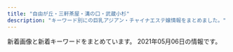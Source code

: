 ```yaml
---
title: "自由が丘・三軒茶屋・溝の口・武蔵小杉"
description: "キーワード別にの巨乳アジアン・チャイナエステ嬢情報をまとめました。"
---
```


新着画像と新着キーワードをまとめています。
2021年05月06日の情報です。

<DmmAffiliateIns />
<KeywordTable
  shops={
    [
    {
        "keywords": {
            "C": 14
        },
        "name": "\u697d\u697d\u5c4b",
        "station": "\u81ea\u7531\u304c\u4e18\u99c5\u5357\u53e3",
        "img_links": [
            "http://ms-rlx.com/img/access/road02.jpg",
            "http://ms-rlx.com/img/access/road03.jpg",
            "http://ms-rlx.com/staff/sachan/01.jpg",
            "http://ms-rlx.com/img/youtube.jpg",
            "http://ms-rlx.com/img/att.png",
            "http://ms-rlx.com/img/ttl_concept.png",
            "http://ms-rlx.com/staff/sachan/01mb.jpg",
            "http://ms-rlx.com/staff/ringo/01mb.jpg",
            "http://ms-rlx.com/staff/ringo/01.jpg",
            "http://ms-rlx.com/img/msgbtn.png",
            "http://ms-rlx.com/staff/ruri/01mb.jpg",
            "http://ms-rlx.com/img/ttl_rec.png",
            "http://ms-rlx.com/img/access/road01.jpg",
            "http://ms-rlx.com/staff/momo/01.jpg",
            "http://ms-rlx.com/staff/ruri/01.jpg",
            "http://ms-rlx.com/img/ttl_tnew.png",
            "http://ms-rlx.com/img/ttl_staff.png",
            "http://ms-rlx.com/staff/milk/01.jpg",
            "http://ms-rlx.com/staff/momo/01mb.jpg",
            "http://ms-rlx.com/img/ttl_mobile.png",
            "http://ms-rlx.com/i/files/homeimg.jpg",
            "http://ms-rlx.com/staff/milk/01mb.jpg",
            "http://ms-rlx.com/pic/head.png"
        ],
        "url": "http://ms-rlx.com/"
    },
    {
        "keywords": {
            "88": 2,
            "85": 2,
            "C": 20,
            "D": 6,
            "86": 2,
            "87": 6
        },
        "img_links": [
            "http://www.hanamizuki.esturl.com/files/001.jpg",
            "http://www.hanamizuki.esturl.com/files/005-02.jpg",
            "http://www.hanamizuki.esturl.com/files/004.jpg",
            "http://www.hanamizuki.esturl.com/files/002.jpg",
            "http://www.hanamizuki.esturl.com/files/004-02.jpg",
            "http://www.hanamizuki.esturl.com/files/006.jpg",
            "http://www.hanamizuki.esturl.com/img/pickup.jpg",
            "http://www.hanamizuki.esturl.com/files/003-02.jpg",
            "http://www.hanamizuki.esturl.com/files/005.jpg",
            "http://www.hanamizuki.esturl.com/files/006-02.jpg",
            "http://www.hanamizuki.esturl.com/files/003.jpg",
            "http://www.hanamizuki.esturl.com/img/btn_blog.png",
            "http://www.hanamizuki.esturl.com/files/001-02.jpg",
            "http://www.hanamizuki.esturl.com/img/btn_side_mobile.jpg",
            "http://www.hanamizuki.esturl.com/img/ttl_news.png",
            "http://www.hanamizuki.esturl.com/img/header03.png",
            "http://www.hanamizuki.esturl.com/img/ttl_info.png",
            "http://www.hanamizuki.esturl.com/files/002-02.jpg",
            "http://www.hanamizuki.esturl.com/img/goback.jpg"
        ],
        "name": "\u770b\u8b77\u7f8e\u5c11\u5973",
        "url": "http://www.hanamizuki.esturl.com/",
        "station": "\u4e09\u8ed2\u8336\u5c4b\u99c5\u5317\u53e3B"
    },
    {
        "name": "\u6625\u5c4b",
        "url": "https://haruya.xyz.mn/",
        "keywords": {},
        "img_links": [],
        "station": "\u4e8c\u5b50\u7389\u5ddd\u99c5\u897f\u53e3"
    },
    {
        "name": "\u661f\u306e\u8f1d\u304d",
        "img_links": [
            "http://kagayaki.jpn.cm/images/girl-z1.jpg",
            "http://kagayaki.jpn.cm/photos/sites/35/2016/09/637893871729784570.jpg",
            "http://kagayaki.jpn.cm/photos/sites/35/2016/08/staff3.jpg",
            "http://kagayaki.jpn.cm/images/room1.jpg",
            "http://kagayaki.jpn.cm/images/mobile2.jpg",
            "http://kagayaki.jpn.cm/photos/sites/35/2016/11/12.jpg",
            "http://kagayaki.jpn.cm/images/room4.jpg",
            "http://kagayaki.jpn.cm/photos/sites/35/2016/11/1.jpg",
            "http://kagayaki.jpn.cm/images/room2.jpg",
            "http://kagayaki.jpn.cm/photos/sites/35/2016/11/11.jpg",
            "http://kagayaki.jpn.cm/images/room6.jpg",
            "http://kagayaki.jpn.cm/images/top.jpg",
            "http://kagayaki.jpn.cm/images/end1.jpg",
            "http://kagayaki.jpn.cm/images/girl-z2.jpg",
            "http://kagayaki.jpn.cm/photos/sites/35/2016/08/staff32.jpg",
            "http://kagayaki.jpn.cm/photos/sites/35/2017/11/2017110107513579.jpg",
            "http://kagayaki.jpn.cm/photos/sites/35/2020/10/2020100418535814.jpg",
            "http://kagayaki.jpn.cm/images/bj3.png",
            "http://kagayaki.jpn.cm/images/room3.jpg",
            "http://kagayaki.jpn.cm/images/mobile.jpg",
            "http://kagayaki.jpn.cm/photos/sites/35/2019/09/2019092518230998.jpg",
            "http://kagayaki.jpn.cm/images/staff_line.png",
            "http://kagayaki.jpn.cm/images/staff0.jpg",
            "http://kagayaki.jpn.cm/images/room5.jpg"
        ],
        "station": "\u4e09\u8ed2\u8336\u5c4b\u99c5\u5317\u53e3",
        "url": "http://kagayaki.jpn.cm/",
        "keywords": {
            "84": 1,
            "C": 17,
            "87": 2,
            "86": 5,
            "E": 1,
            "D": 6
        }
    },
    {
        "keywords": {},
        "station": "\u81ea\u7531\u304c\u4e18\u99c5\u5317\u53e3",
        "url": "http://www.es-flower.link/",
        "img_links": [
            "http://www.es-flower.link/images/staff_t.jpg",
            "http://www.es-flower.link/images/info.jpg",
            "http://www.es-flower.link/sp/images/tel.jpg",
            "http://www.es-flower.link/sp/images/news.jpg",
            "http://www.es-flower.link/img/mizuki1.jpg",
            "http://www.es-flower.link/images/1.jpg",
            "http://www.es-flower.link/images/5.jpg",
            "http://www.es-flower.link/img/arisa1.jpg",
            "http://www.es-flower.link/sp/images/6.jpg",
            "http://www.es-flower.link/img/huyumi1.jpg",
            "http://www.es-flower.link/sp/images/4.jpg",
            "http://www.es-flower.link/sp/images/1.jpg",
            "http://www.es-flower.link/sp/images/top.jpg",
            "http://www.es-flower.link/img/yume1.jpg",
            "http://www.es-flower.link/sp/images/2.jpg",
            "http://www.es-flower.link/sp/images/newsb.png",
            "http://www.es-flower.link/sp/img/mizuki1.jpg",
            "http://www.es-flower.link/sp/images/int2.jpg",
            "http://www.es-flower.link/sp/images/7.jpg",
            "http://www.es-flower.link/sp/images/time.jpg",
            "http://www.es-flower.link/sp/images/ac1.jpg",
            "http://www.es-flower.link/sp/images/sys1.jpg",
            "http://www.es-flower.link/sp/images/3.jpg",
            "http://www.es-flower.link/images/7.jpg",
            "http://www.es-flower.link/images/4.jpg",
            "http://www.es-flower.link/images/int2.png",
            "http://www.es-flower.link/sp/images/sys3.jpg",
            "http://www.es-flower.link/sp/menu/top.jpg",
            "http://www.es-flower.link/sp/images/sisu.jpg",
            "http://www.es-flower.link/img/yuyu1.jpg",
            "http://www.es-flower.link/images/mobile.jpg",
            "http://www.es-flower.link/images/interior_t.jpg",
            "http://www.es-flower.link/images/ta.jpg",
            "http://www.es-flower.link/images/head.jpg",
            "http://www.es-flower.link/images/2.jpg",
            "http://www.es-flower.link/images/news.jpg",
            "http://www.es-flower.link/sp/images/sisu_t.jpg",
            "http://www.es-flower.link/images/sys.png",
            "http://www.es-flower.link/sp/images/pc.jpg",
            "http://www.es-flower.link/images/6.jpg",
            "http://www.es-flower.link/sp/images/rec2.jpg",
            "http://www.es-flower.link/sp/images/int1.jpg",
            "http://www.es-flower.link/sp/img/yume1.jpg",
            "http://www.es-flower.link/sp/menu/staff.jpg",
            "http://www.es-flower.link/sp/images/head.png",
            "http://www.es-flower.link/images/sm.jpg",
            "http://www.es-flower.link/sp/images/interior_t.jpg",
            "http://www.es-flower.link/images/rec1.png",
            "http://www.es-flower.link/images/int1.png",
            "http://www.es-flower.link/sp/img/yuyu1.jpg",
            "http://www.es-flower.link/sp/images/5.jpg",
            "http://www.es-flower.link/sp/images/footer.jpg",
            "http://www.es-flower.link/sp/img/huyumi1.jpg",
            "http://www.es-flower.link/sp/img/koyuki1.jpg",
            "http://www.es-flower.link/sp/img/arisa1.jpg",
            "http://www.es-flower.link/sp/images/rec1.jpg",
            "http://www.es-flower.link/sp/images/sys2.jpg",
            "http://www.es-flower.link/sp/images/rec3.jpg",
            "http://www.es-flower.link/img/nene1.jpg",
            "http://www.es-flower.link/img/koyuki1.jpg",
            "http://www.es-flower.link/sp/img/nene1.jpg",
            "http://www.es-flower.link/images/3.jpg",
            "http://www.es-flower.link/images/rec2.jpg",
            "http://www.es-flower.link/sp/menu/interior.jpg",
            "http://www.es-flower.link/sp/images/staff_t.jpg"
        ],
        "name": "\u6625\u306e\u604b"
    },
    {
        "name": "JoJo",
        "keywords": {
            "D": 18,
            "C": 3,
            "88": 3,
            "86": 12,
            "84": 6,
            "\u30bb\u30af\u30b7\u30fc": 1,
            "85": 9
        },
        "img_links": [
            "http://www.jojo.mensnv.com/files/006.jpg",
            "http://www.jojo.mensnv.com/files/005-03.jpg",
            "http://www.jojo.mensnv.com/files/011-03.jpg",
            "http://www.jojo.mensnv.com/files/009-03.jpg",
            "http://www.jojo.mensnv.com/images/slider/03.jpg",
            "http://www.jojo.mensnv.com/files/007-02.jpg",
            "http://www.jojo.mensnv.com/files/011.jpg",
            "http://www.jojo.mensnv.com/images/mobile.jpg",
            "http://www.jojo.mensnv.com/files/004.jpg",
            "http://www.jojo.mensnv.com/files/010-03.jpg",
            "http://www.jojo.mensnv.com/files/007.jpg",
            "http://www.jojo.mensnv.com/images/slider/02.jpg",
            "http://www.jojo.mensnv.com/files/013.jpg",
            "http://www.jojo.mensnv.com/files/012.jpg",
            "http://www.jojo.mensnv.com/images/coverGirlParts.png",
            "http://www.jojo.mensnv.com/files/006-03.jpg",
            "http://www.jojo.mensnv.com/files/010.jpg",
            "http://www.jojo.mensnv.com/files/014.jpg",
            "http://www.jojo.mensnv.com/files/012-02.jpg",
            "http://www.jojo.mensnv.com/files/009.jpg",
            "http://www.jojo.mensnv.com/files/001-03.jpg",
            "http://www.jojo.mensnv.com/files/011-02.jpg",
            "http://www.jojo.mensnv.com/files/004-02.jpg",
            "http://www.jojo.mensnv.com/files/009-02.jpg",
            "http://www.jojo.mensnv.com/files/002-03.jpg",
            "http://www.jojo.mensnv.com/images/slider/01.jpg",
            "http://www.jojo.mensnv.com/files/013-02.jpg",
            "http://www.jojo.mensnv.com/files/003.jpg",
            "http://www.jojo.mensnv.com/files/004-03.jpg",
            "http://www.jojo.mensnv.com/files/005-02.jpg",
            "http://www.jojo.mensnv.com/files/014-02.jpg",
            "http://www.jojo.mensnv.com/files/001.jpg",
            "http://www.jojo.mensnv.com/files/006-02.jpg",
            "http://www.jojo.mensnv.com/files/010-02.jpg",
            "http://www.jojo.mensnv.com/files/013-03.jpg",
            "http://www.jojo.mensnv.com/images/showCover.png",
            "http://www.jojo.mensnv.com/files/014-03.jpg",
            "http://www.jojo.mensnv.com/files/003-03.jpg",
            "http://www.jojo.mensnv.com/files/003-02.jpg",
            "http://www.jojo.mensnv.com/files/001-02.jpg",
            "http://www.jojo.mensnv.com/files/007-03.jpg",
            "http://www.jojo.mensnv.com/images/backlistbtn.png",
            "http://www.jojo.mensnv.com/images/tel.png",
            "http://www.jojo.mensnv.com/files/002-02.jpg",
            "http://www.jojo.mensnv.com/files/002.jpg",
            "http://www.jojo.mensnv.com/files/005.jpg",
            "http://www.jojo.mensnv.com/files/012-03.jpg"
        ],
        "station": "\u4e09\u8ed2\u8336\u5c4b\u99c5\u5357\u53e3",
        "url": "http://www.jojo.mensnv.com/"
    },
    {
        "name": "Sweet",
        "station": "\u7528\u8cc0\u99c5\u6771\u53e3",
        "img_links": [
            "http://www.wqiowaz.site/uploads/200914/1-200914164443K1.jpg",
            "http://www.wqiowaz.site/uploads/200629/1-200629103104120.jpg",
            "http://www.wqiowaz.site/uploads/201008/1-20100Q55403531.jpg",
            "http://www.wqiowaz.site/uploads/201008/1-20100Q5541T55.jpg",
            "http://www.wqiowaz.site/picture/m-head01.jpg",
            "http://www.wqiowaz.site/uploads/201008/1-20100Q55522V7.jpg",
            "http://www.wqiowaz.site/picture/call.png",
            "http://www.wqiowaz.site/uploads/200914/1-20091416442NT.jpg",
            "http://www.wqiowaz.site/uploads/200629/1-200629103204442.jpg",
            "http://www.wqiowaz.site/picture/m-top003.jpg",
            "http://www.wqiowaz.site/uploads/201008/1-20100Q5550EL.jpg",
            "http://www.wqiowaz.site/uploads/200630/1-200630094K4325.jpg",
            "http://www.wqiowaz.site/uploads/200629/1-200629103142X4.jpg",
            "http://www.wqiowaz.site/picture/m-top004.jpg",
            "http://www.wqiowaz.site/uploads/200630/1-200630094H5294.jpg",
            "http://www.wqiowaz.site/picture/cam-01.jpg",
            "http://www.wqiowaz.site/picture/foot01.jpg"
        ],
        "keywords": {
            "F": 4,
            "86": 1,
            "84": 2,
            "94": 4,
            "D": 3
        },
        "url": "http://www.wqiowaz.site/"
    },
    {
        "keywords": {
            "D": 4,
            "E": 2,
            "C": 4
        },
        "img_links": [
            "http://clair.work/images/icon_new.png",
            "http://clair.work/images/recruit/req_03.jpg",
            "http://clair.work/images/sw_tel.png",
            "http://clair.work/images/head_interior.jpg",
            "http://clair.work/images/icon_ranking_04.png",
            "http://clair.work/images/recruit/sp_mainvisual.jpg",
            "http://clair.work/images/recruit/point_04.png",
            "http://clair.work/staff/humi2.jpg",
            "http://clair.work/images/icon_ranking_05.png",
            "http://clair.work/images/mainvisual_01_s.jpg",
            "http://clair.work/images/icon_ranking_01.png",
            "http://clair.work/images/recruit/point_09.png",
            "http://clair.work/staff/ayaka1.jpg",
            "http://clair.work/images/recruit/point_06.png",
            "http://clair.work/images/recruit/point_03.png",
            "http://clair.work/images/recruit/message_03.png",
            "http://clair.work/images/icon_ranking_03.png",
            "http://clair.work/images/mainvisual_01.jpg",
            "http://clair.work/images/head_therapist.jpg",
            "http://clair.work/images/recruit/nagare_02.jpg",
            "http://clair.work/staff/mayu1.jpg",
            "http://clair.work/images/recruit/nagare_03.jpg",
            "http://clair.work/images/recruit/point_05.png",
            "http://clair.work/images/mainvisual_02.jpg",
            "http://clair.work/images/recruit/nagare_06.png",
            "http://clair.work/images/mainvisual_02_s.jpg",
            "http://clair.work/images/recruit/nagare_07.png",
            "http://clair.work/images/recruit/nagare_01.jpg",
            "http://clair.work/images/trigger.jpg",
            "http://clair.work/images/sw_home.png",
            "http://clair.work/staff/yua1.jpg",
            "http://clair.work/staff/humi1.jpg",
            "http://clair.work/images/icon_ranking_02.png",
            "http://clair.work/images/recruit/nagare_05.png",
            "http://clair.work/images/recruit/point_08.png",
            "http://clair.work/images/recruit/point_07.png",
            "http://clair.work/images/no_image.jpg",
            "http://clair.work/staff/kasumi1.jpg"
        ],
        "url": "http://clair.work/",
        "station": "\u5b66\u82b8\u5927\u5b66\u99c5\u897f\u53e3",
        "name": "Clair \uff5e\u30af\u30ec\u30fc\u30eb\uff5e"
    },
    {
        "station": "\u5927\u5ca1\u5c71\u99c5",
        "keywords": {},
        "name": "\u30de\u30c3\u30b5\u30fc\u30b8\u306e\u66d9",
        "img_links": [
            "http://www.miyuki.es-relax.info/images/yoyaku.png",
            "http://www.miyuki.es-relax.info/gals/yuki1.jpg",
            "http://www.miyuki.es-relax.info/images/sp03.jpg",
            "http://www.miyuki.es-relax.info/images/sp01.jpg",
            "http://www.miyuki.es-relax.info/images/info3.jpg",
            "http://www.miyuki.es-relax.info/images/info1.jpg",
            "http://www.miyuki.es-relax.info/images/info2.jpg",
            "http://www.miyuki.es-relax.info/images/info4.jpg",
            "http://www.miyuki.es-relax.info/images/kp01.jpg",
            "http://www.miyuki.es-relax.info/gals/yuri1.jpg",
            "http://www.miyuki.es-relax.info/gals/nana1.jpg",
            "http://www.miyuki.es-relax.info/images/sp02.jpg"
        ],
        "url": "http://www.miyuki.es-relax.info/"
    },
    {
        "url": "http://chishituyop.xyz/",
        "name": "\u8d64\u30d0\u30e9",
        "keywords": {},
        "station": "\u4e8c\u5b50\u7389\u5ddd\u99c5\u897f\u53e3",
        "img_links": [
            "http://chishituyop.xyz/style/images/t4.jpg",
            "http://chishituyop.xyz/style/images/nav2-sta.png",
            "http://chishituyop.xyz/style/images/index-miru_06.jpg",
            "http://chishituyop.xyz/uploads/210413/1-21041312560R29.jpg",
            "http://chishituyop.xyz/style/images/t6.jpg",
            "http://chishituyop.xyz/style/images/t3.png",
            "http://chishituyop.xyz/uploads/210413/1-21041312562W23.jpg",
            "http://chishituyop.xyz/style/images/s-bian.png",
            "http://chishituyop.xyz/style/images/index-miru_18.jpg",
            "http://chishituyop.xyz/style/images/t2.png",
            "http://chishituyop.xyz/style/images/nav-sys.jpg",
            "http://chishituyop.xyz/style/images/index-miru_03.jpg",
            "http://chishituyop.xyz/uploads/210413/1-210413125542J5.jpg",
            "http://chishituyop.xyz/style/images/sys.jpg",
            "http://chishituyop.xyz/uploads/201229/1-201229152000Y5.jpg"
        ]
    },
    {
        "name": "\u30d6\u30eb\u30fc\u30d9\u30ea\u30fc",
        "keywords": {},
        "station": "\u81ea\u7531\u304c\u4e18\u99c5\u5317\u53e3",
        "url": "http://b-berry.work/",
        "img_links": [
            "http://b-berry.work/images/s1.png",
            "http://b-berry.work/images/2.jpg",
            "http://b-berry.work/images/tg.jpg",
            "http://b-berry.work/images/3.jpg",
            "http://b-berry.work/images/news.jpg",
            "http://b-berry.work/images/head.jpg",
            "http://b-berry.work/img/yuri1.jpg",
            "http://b-berry.work/images/ac1.jpg",
            "http://b-berry.work/staff/maya.jpg",
            "http://b-berry.work/img/maya1.jpg",
            "http://b-berry.work/images/sys.jpg",
            "http://b-berry.work/images/int1.jpg",
            "http://b-berry.work/images/rec2.jpg",
            "http://b-berry.work/images/rec1.jpg",
            "http://b-berry.work/images/1.jpg",
            "http://b-berry.work/images/ac2.jpg",
            "http://b-berry.work/staff/yuri.jpg",
            "http://b-berry.work/images/staff_t.jpg",
            "http://b-berry.work/staff/mona.jpg",
            "http://b-berry.work/img/mona1.jpg",
            "http://b-berry.work/images/int2.jpg",
            "http://b-berry.work/images/interior_t.jpg"
        ]
    },
    {
        "url": "http://koukoku.xyz/angel/",
        "station": "\u4e8c\u5b50\u7389\u5ddd\u99c5\u897f\u53e3",
        "name": "Angel\uff5e\u30a8\u30f3\u30b8\u30a7\u30eb",
        "img_links": [
            "http://koukoku.xyz/angel/css/staff/staff00006.jpg",
            "http://koukoku.xyz/angel/css/staff/staff0003.jpg",
            "http://koukoku.xyz/angel/images/call.png",
            "http://koukoku.xyz/angel/css/staff/staff0001.jpg",
            "http://koukoku.xyz/angel/css/m-head01.jpg",
            "http://koukoku.xyz/angel/css/cam001.jpg",
            "http://koukoku.xyz/angel/css/m-top04.jpg",
            "http://koukoku.xyz/angel/css/staff/staff0002.jpg",
            "http://koukoku.xyz/angel/css/staff/staff0004.jpg",
            "http://koukoku.xyz/angel/css/osusume15.jpg",
            "http://koukoku.xyz/angel/css/staff/staff0005.jpg"
        ],
        "keywords": {
            "90": 3,
            "89": 1,
            "D": 5,
            "86": 1,
            "88": 1,
            "C": 1
        }
    },
    {
        "station": "\u4e8c\u5b50\u7389\u5ddd\u99c5\u6771\u53e3",
        "keywords": {},
        "url": "https://ohbay.relaxjp.com/",
        "img_links": [
            "https://ohbay.relaxjp.com/css/staff/staff02.jpg",
            "https://ohbay.relaxjp.com/css/osusume02.jpg",
            "https://ohbay.relaxjp.com/css/osusume03.jpg",
            "https://ohbay.relaxjp.com/css/top03.jpg",
            "https://ohbay.relaxjp.com/css/m-head.jpg",
            "https://ohbay.relaxjp.com/css/top0001.jpg",
            "https://ohbay.relaxjp.com/css/osusume001.jpg",
            "https://ohbay.relaxjp.com/css/staff/staff04.jpg",
            "https://ohbay.relaxjp.com/css/staff/staff01.jpg",
            "https://ohbay.relaxjp.com/images/call.png",
            "https://ohbay.relaxjp.com/css/staff/staff03.jpg",
            "https://ohbay.relaxjp.com/css/foot.jpg",
            "https://ohbay.relaxjp.com/css/top02.jpg"
        ],
        "name": "Oh Baby"
    },
    {
        "keywords": {},
        "station": "\u4e09\u8ed2\u8336\u5c4b\u99c5\u5357\u53e3",
        "img_links": [
            "http://aosora.work/images/7.jpg",
            "http://aosora.work/images/5.jpg",
            "http://aosora.work/img/yu1.jpg",
            "http://aosora.work/img/karen1.jpg",
            "http://aosora.work/images/head.jpg",
            "http://aosora.work/images/interior_t.png",
            "http://aosora.work/img/momo2.jpg",
            "http://aosora.work/img/ayumi1.jpg",
            "http://aosora.work/images/sys3.png",
            "http://aosora.work/img/yu2.jpg",
            "http://aosora.work/staff/sora.jpg",
            "http://aosora.work/img/sora1.jpg",
            "http://aosora.work/images/s1.png",
            "http://aosora.work/img/miya1.jpg",
            "http://aosora.work/images/3.jpg",
            "http://aosora.work/images/4.jpg",
            "http://aosora.work/staff/miya.jpg",
            "http://aosora.work/staff/yu.jpg",
            "http://aosora.work/images/news.png",
            "http://aosora.work/img/risa1.jpg",
            "http://aosora.work/images/staff_t.png",
            "http://aosora.work/staff/risa.jpg",
            "http://aosora.work/staff/karen.jpg",
            "http://aosora.work/staff/hina.jpg",
            "http://aosora.work/images/int1.png",
            "http://aosora.work/images/s2.jpg",
            "http://aosora.work/img/momo1.jpg",
            "http://aosora.work/images/6.jpg",
            "http://aosora.work/staff/ayumi.jpg",
            "http://aosora.work/images/sys1.jpg",
            "http://aosora.work/images/int2.png",
            "http://aosora.work/images/1.jpg",
            "http://aosora.work/images/8.jpg",
            "http://aosora.work/images/2.jpg",
            "http://aosora.work/img/hina1.jpg",
            "http://aosora.work/img/hina2.jpg",
            "http://aosora.work/staff/momo.jpg",
            "http://aosora.work/images/sys2.jpg",
            "http://aosora.work/img/karen2.jpg",
            "http://aosora.work/images/mobile.png",
            "http://aosora.work/images/s1.jpg",
            "http://aosora.work/img/sora2.jpg"
        ],
        "name": "\u9752\u7a7a",
        "url": "http://aosora.work/"
    },
    {
        "keywords": {
            "C": 2,
            "D": 3,
            "85": 2,
            "87": 1,
            "86": 2
        },
        "url": "http://www.brilliance.mesthe.com/",
        "station": "\u4e09\u8ed2\u8336\u5c4b\u99c5\u4e16\u7530\u8c37\u901a\u308a\u53e3",
        "img_links": [
            "http://www.brilliance.mesthe.com/images/zi_staff.png",
            "http://www.brilliance.mesthe.com/images/infotiao1.jpg",
            "http://www.brilliance.mesthe.com/files/005-02.jpg",
            "http://www.brilliance.mesthe.com/images/shop/shop04.jpg",
            "http://www.brilliance.mesthe.com/images/s2.jpg",
            "http://www.brilliance.mesthe.com/files/001-02.jpg",
            "http://www.brilliance.mesthe.com/images/new1.png",
            "http://www.brilliance.mesthe.com/files/001-03.jpg",
            "http://www.brilliance.mesthe.com/images/pick.png",
            "http://www.brilliance.mesthe.com/images/shop/shop01.jpg",
            "http://www.brilliance.mesthe.com/images/shop/shop02.jpg",
            "http://www.brilliance.mesthe.com/images/s3.jpg",
            "http://www.brilliance.mesthe.com/files/003-02.jpg",
            "http://www.brilliance.mesthe.com/files/002-02.jpg",
            "http://www.brilliance.mesthe.com/files/005-03.jpg",
            "http://www.brilliance.mesthe.com/images/zi_massage.png",
            "http://www.brilliance.mesthe.com/images/s1.jpg",
            "http://www.brilliance.mesthe.com/files/004.jpg",
            "http://www.brilliance.mesthe.com/images/tel.png",
            "http://www.brilliance.mesthe.com/images/xian.png",
            "http://www.brilliance.mesthe.com/files/002.jpg",
            "http://www.brilliance.mesthe.com/files/004-02.jpg",
            "http://www.brilliance.mesthe.com/files/004-03.jpg",
            "http://www.brilliance.mesthe.com/images/shop/shop03.jpg",
            "http://www.brilliance.mesthe.com/images/main_bottom.png",
            "http://www.brilliance.mesthe.com/images/main_top.png",
            "http://www.brilliance.mesthe.com/images/service.png",
            "http://www.brilliance.mesthe.com/images/maga.jpg",
            "http://www.brilliance.mesthe.com/files/003.jpg",
            "http://www.brilliance.mesthe.com/files/001.jpg",
            "http://www.brilliance.mesthe.com/files/003-03.jpg",
            "http://www.brilliance.mesthe.com/files/002-03.jpg",
            "http://www.brilliance.mesthe.com/files/005.jpg",
            "http://www.brilliance.mesthe.com/images/new3.png"
        ],
        "name": "\u30d6\u30ea\u30ea\u30a2\u30f3\u30b9"
    },
    {
        "name": "\u60a0",
        "station": "\u5b66\u82b8\u5927\u5b66\u99c5\u6771\u53e3",
        "url": "http://in-esthe.com/you/",
        "img_links": [
            "http://in-esthe.com/you/images/p-10.jpg",
            "http://in-esthe.com/you/images/p-4.jpg",
            "http://in-esthe.com/you/images/p-3.jpg",
            "http://in-esthe.com/you/images/p-11.jpg",
            "http://in-esthe.com/you/images/p-5.jpg",
            "http://in-esthe.com/you/images/botton.jpg",
            "http://in-esthe.com/you/images/r-1.jpg",
            "http://in-esthe.com/you/images/fla.jpg",
            "http://in-esthe.com/you/images/mo.png",
            "http://in-esthe.com/you/images/p-7.jpg",
            "http://in-esthe.com/you/images/p-0.jpg",
            "http://cdn.dino-es.com/images/logo/468x60DinoEs.png",
            "http://in-esthe.com/you/images/p-9.jpg",
            "http://in-esthe.com/you/images/r-2.jpg",
            "http://in-esthe.com/you/images/p-8.jpg"
        ],
        "keywords": {}
    },
    {
        "keywords": {
            "E": 8,
            "87": 16,
            "88": 8,
            "85": 8,
            "91": 8,
            "D": 40,
            "86": 8
        },
        "url": "http://www.esthe.esraku.com/",
        "img_links": [
            "http://www.esthe.esraku.com/images/m2.jpg",
            "http://www.esthe.esraku.com/images/m1.jpg",
            "http://www.esthe.esraku.com/images/s_pickup.png",
            "http://www.esthe.esraku.com/images/slider-img001.jpg",
            "http://www.esthe.esraku.com/files/004.jpg",
            "http://www.esthe.esraku.com/images/s_news.png",
            "http://www.esthe.esraku.com/files/001.jpg",
            "http://www.esthe.esraku.com/images/m4.jpg",
            "http://www.esthe.esraku.com/images/s_message.png",
            "http://www.esthe.esraku.com/files/003.jpg",
            "http://www.esthe.esraku.com/files/005.jpg",
            "http://www.esthe.esraku.com/images/s_top_therapist.png",
            "http://www.esthe.esraku.com/files/002.jpg",
            "http://www.esthe.esraku.com/images/slider-img002.jpg",
            "http://www.esthe.esraku.com/images/m3.jpg",
            "http://www.esthe.esraku.com/images/m6.jpg",
            "http://www.esthe.esraku.com/files/006.jpg"
        ],
        "name": "\u53f0\u6e7e\u30a8\u30b9\u30c6",
        "station": "\u4e09\u8ed2\u8336\u5c4b\u99c5\u5357\u53e3"
    },
    {
        "keywords": {
            "C": 2
        },
        "station": "\u5b66\u82b8\u5927\u5b66\u99c5\u6771\u53e3",
        "url": "http://ms-shinraku.com/",
        "name": "\u5fc3\u697d",
        "img_links": [
            "http://ms-shinraku.com/staff/ayumi/01.jpg",
            "http://ms-shinraku.com/img/ttl_staff.png",
            "http://ms-shinraku.com/staff/mari/01.jpg",
            "http://ms-shinraku.com/pic/head.jpg",
            "http://ms-shinraku.com/staff/ran/01.jpg",
            "http://ms-shinraku.com/staff/kanako/01.jpg",
            "http://ms-shinraku.com/pic/topimg1.jpg",
            "http://ms-shinraku.com/staff/yuki/01.jpg",
            "http://ms-shinraku.com/i/files/homeimg.jpg",
            "http://ms-shinraku.com/staff/momoka/01.jpg",
            "http://ms-shinraku.com/img/foot.png",
            "http://ms-shinraku.com/pic/topimg2.jpg"
        ]
    },
    {
        "url": "http://esthegt.xyz/ymd/",
        "keywords": {},
        "station": "\u99d2\u6ca2\u5927\u5b66\u99c5\u99d2\u6ca2\u516c\u5712\u53e3",
        "img_links": [
            "http://esthegt.xyz/ymd/girl/8.jpg",
            "http://esthegt.xyz/ymd/images/button-1.png",
            "http://esthegt.xyz/ymd/images/button-4.png",
            "http://esthegt.xyz/ymd/girl/11.jpg",
            "http://esthegt.xyz/ymd/girl/9.jpg",
            "http://esthegt.xyz/ymd/girl/6.jpg",
            "http://esthegt.xyz/ymd/images/call.png",
            "http://esthegt.xyz/ymd/images/button-6.png",
            "http://esthegt.xyz/ymd/girl/10.jpg",
            "http://esthegt.xyz/ymd/girl/7.jpg",
            "http://esthegt.xyz/ymd/images/button-2.png",
            "http://esthegt.xyz/ymd/images/button-5.png",
            "http://esthegt.xyz/ymd/images/button-3.png",
            "http://esthegt.xyz/ymd/images/tt.png"
        ],
        "name": "\u5922\u898b\u5802"
    }
]
}
/>
<DmmAffiliateScript />
